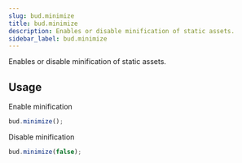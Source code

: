 ```yaml
---
slug: bud.minimize
title: bud.minimize
description: Enables or disable minification of static assets.
sidebar_label: bud.minimize
---
```


Enables or disable minification of static assets.

## Usage

Enable minification

```js
bud.minimize();
```

Disable minification

```js
bud.minimize(false);
```
